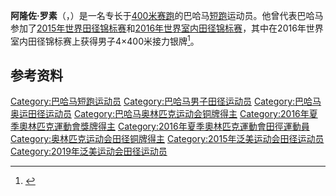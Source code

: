 '''阿隆佐·罗素'''（{{lang-en|Alonzo Russell}}，{{bd|1992年|2月8日||}}）是一名专长于[[400米赛跑|400米赛跑]]的巴哈马[[短跑|短跑]]运动员。他曾代表巴哈马参加了[[2015年世界田径锦标赛|2015年世界田径锦标赛]]和[[2016年世界室内田径锦标赛|2016年世界室内田径锦标赛]]，其中在2016年世界室内田径锦标赛上获得男子4×400米接力银牌<ref>{{cite web|url=http://media.aws.iaaf.org/competitiondocuments/pdf/5681/AT-4X4-M-f----.RS6.pdf|title=Final results|work=IAAF|date=2020-08-21|accessdate=2020-09-08|archiveurl=https://web.archive.org/web/20200821062558/http://media.aws.iaaf.org/competitiondocuments/pdf/5681/AT-4X4-M-f----.RS6.pdf|archivedate=2020-08-21}}</ref>。

==参考资料==
{{reflist}}

{{Authority control}}

{{DEFAULTSORT:Russell, Alonzo}}
[[Category:巴哈马短跑运动员|Category:巴哈马短跑运动员]]
[[Category:巴哈马男子田径运动员|Category:巴哈马男子田径运动员]]
[[Category:巴哈马奥运田径运动员|Category:巴哈马奥运田径运动员]]
[[Category:巴哈马奥林匹克运动会铜牌得主|Category:巴哈马奥林匹克运动会铜牌得主]]
[[Category:2016年夏季奧林匹克運動會獎牌得主|Category:2016年夏季奧林匹克運動會獎牌得主]]
[[Category:2016年夏季奧林匹克運動會田徑運動員|Category:2016年夏季奧林匹克運動會田徑運動員]]
[[Category:奥林匹克运动会田径铜牌得主|Category:奥林匹克运动会田径铜牌得主]]
[[Category:2015年泛美运动会田径运动员|Category:2015年泛美运动会田径运动员]]
[[Category:2019年泛美运动会田径运动员|Category:2019年泛美运动会田径运动员]]
{{America-sport-bio-stub}}